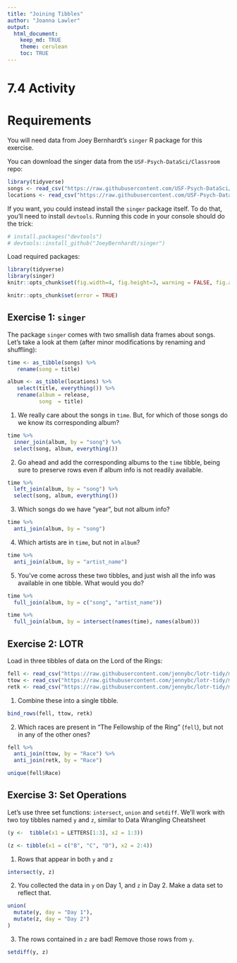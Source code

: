 ```yaml
---
title: "Joining Tibbles"
author: "Joanna Lawler"
output: 
  html_document:
    keep_md: TRUE
    theme: cerulean
    toc: TRUE
---
```


# 7.4 Activity
# Requirements

You will need data from Joey Bernhardt's `singer` R package for this exercise. 

You can download the singer data from the `USF-Psych-DataSci/Classroom` repo:

```r
library(tidyverse)
songs <- read_csv("https://raw.githubusercontent.com/USF-Psych-DataSci/Classroom/master/data/singer/songs.csv")
locations <- read_csv("https://raw.githubusercontent.com/USF-Psych-DataSci/Classroom/master/data/singer/loc.csv")
```

If you want, you could instead install the `singer` package itself. To do that, you'll need to install `devtools`. Running this code in your console should do the trick:

```r
# install.packages("devtools")
# devtools::install_github("JoeyBernhardt/singer")
```

Load required packages:

```r
library(tidyverse)
library(singer)
knitr::opts_chunk$set(fig.width=4, fig.height=3, warning = FALSE, fig.align = "center")
```

<!-- The following chunk allows errors when knitting -->

```r
knitr::opts_chunk$set(error = TRUE)
```

## Exercise 1: `singer`

The package `singer` comes with two smallish data frames about songs. 
Let's take a look at them (after minor modifications by renaming and shuffling):

```r
time <- as_tibble(songs) %>% 
   rename(song = title)
```

```r
album <- as_tibble(locations) %>% 
   select(title, everything()) %>% 
   rename(album = release,
          song  = title)
```

1. We really care about the songs in `time`. But, for which of those songs do we know its corresponding album?

```r
time %>% 
  inner_join(album, by = "song") %>%
  select(song, album, everything())
```

2. Go ahead and add the corresponding albums to the `time` tibble, being sure to preserve rows even if album info is not readily available.

```r
time %>% 
  left_join(album, by = "song") %>%
  select(song, album, everything())
```

3. Which songs do we have "year", but not album info?

```r
time %>% 
  anti_join(album, by = "song")
```

4. Which artists are in `time`, but not in `album`?

```r
time %>% 
  anti_join(album, by = "artist_name")
```

5. You've come across these two tibbles, and just wish all the info was available in one tibble. What would you do?

```r
time %>%
  full_join(album, by = c("song", "artist_name"))

time %>% 
  full_join(album, by = intersect(names(time), names(album)))
```

## Exercise 2: LOTR

Load in three tibbles of data on the Lord of the Rings:

```r
fell <- read_csv("https://raw.githubusercontent.com/jennybc/lotr-tidy/master/data/The_Fellowship_Of_The_Ring.csv")
ttow <- read_csv("https://raw.githubusercontent.com/jennybc/lotr-tidy/master/data/The_Two_Towers.csv")
retk <- read_csv("https://raw.githubusercontent.com/jennybc/lotr-tidy/master/data/The_Return_Of_The_King.csv")
```

1. Combine these into a single tibble.

```r
bind_rows(fell, ttow, retk)
```

2. Which races are present in "The Fellowship of the Ring" (`fell`), but not in any of the other ones?

```r
fell %>% 
  anti_join(ttow, by = "Race") %>% 
  anti_join(retk, by = "Race")

unique(fell$Race)
```

## Exercise 3: Set Operations

Let's use three set functions: `intersect`, `union` and `setdiff`. We'll work with two toy tibbles named `y` and `z`, similar to Data Wrangling Cheatsheet

```r
(y <-  tibble(x1 = LETTERS[1:3], x2 = 1:3))
```

```r
(z <- tibble(x1 = c("B", "C", "D"), x2 = 2:4))
```

1. Rows that appear in both `y` and `z`

```r
intersect(y, z)
```

2. You collected the data in `y` on Day 1, and `z` in Day 2. Make a data set to reflect that.

```r
union(
  mutate(y, day = "Day 1"),
  mutate(z, day = "Day 2")
)
```

3. The rows contained in `z` are bad! Remove those rows from `y`.

```r
setdiff(y, z)
```
